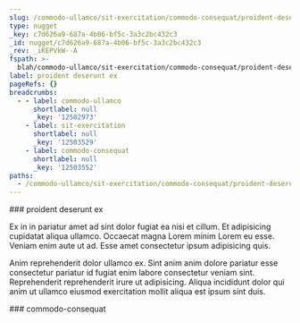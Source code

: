```yaml
---
slug: /commodo-ullamco/sit-exercitation/commodo-consequat/proident-deserunt-ex
type: nugget
_key: c7d626a9-687a-4b06-bf5c-3a3c2bc432c3
_id: nugget/c7d626a9-687a-4b06-bf5c-3a3c2bc432c3
_rev: _iKEPVkW--A
fspath: >-
  blah/commodo-ullamco/sit-exercitation/commodo-consequat/proident-deserunt-ex.md
label: proident deserunt ex
pageRefs: {}
breadcrumbs:
  - - label: commodo-ullamco
      shortlabel: null
      _key: '12502973'
    - label: sit-exercitation
      shortlabel: null
      _key: '12503529'
    - label: commodo-consequat
      shortlabel: null
      _key: '12503552'
paths:
  - /commodo-ullamco/sit-exercitation/commodo-consequat/proident-deserunt-ex
---
```


<NuggetArea>
<Nugget slug="/commodo-ullamco/sit-exercitation/commodo-consequat/proident-deserunt-ex" type="nugget" _key="c7d626a9-687a-4b06-bf5c-3a3c2bc432c3" _id="nugget/c7d626a9-687a-4b06-bf5c-3a3c2bc432c3" _rev="_iKEPVkW--A" fspath="blah/commodo-ullamco/sit-exercitation/commodo-consequat/proident-deserunt-ex.md" label="proident deserunt ex" paths="/commodo-ullamco/sit-exercitation/commodo-consequat/proident-deserunt-ex">
<NuggetBody>
### proident deserunt ex

Ex in in pariatur amet ad sint dolor fugiat ea nisi et cillum. Et adipisicing cupidatat aliqua ullamco. Occaecat magna Lorem minim Lorem eu esse. Veniam enim aute ut ad. Esse amet consectetur ipsum adipisicing quis.

Anim reprehenderit dolor ullamco ex. Sint anim anim dolore pariatur esse consectetur pariatur id fugiat enim labore consectetur veniam sint. Reprehenderit reprehenderit irure ut adipisicing. Aliqua incididunt dolor qui anim ut ullamco eiusmod exercitation mollit aliqua est ipsum sint duis.

</NuggetBody>
<Breadcrumbs>
<Crumbs>
<Crumb _key="12502973" label="commodo-ullamco" /><Crumb _key="12503529" label="sit-exercitation" /><Crumb _key="12503552" label="commodo-consequat" />
</Crumbs>
</Breadcrumbs>
</Nugget>

<NuggetsInbound>
</NuggetsInbound>
<NuggetsOutbound>
</NuggetsOutbound>
</NuggetArea>
<PassagesInbound>
<Passage direction="inbound" type="passage" _key="12503552" _id="passage/12503552" _rev="_iKEPVkS--A" label="commodo-consequat" passage="commodo-consequat" fspath="blah/commodo-ullamco/sit-exercitation/commodo-consequat" paths="/commodo-ullamco/sit-exercitation/commodo-consequat" slug="/commodo-ullamco/sit-exercitation/commodo-consequat">
<NuggetBody>
### commodo-consequat

</NuggetBody>
<Breadcrumbs>
<Crumbs>
<Crumb _key="12502973" label="commodo-ullamco" /><Crumb _key="12503529" label="sit-exercitation" />
</Crumbs>
</Breadcrumbs>
</Passage>

</PassagesInbound>
<PassagesOutbound>
</PassagesOutbound>